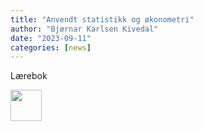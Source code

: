 ```yaml
---
title: "Anvendt statistikk og økonometri"
author: "Bjørnar Karlsen Kivedal"
date: "2023-09-11"
categories: [news]
---
```


Lærebok

![](thumbnail.jpg){width=50}

